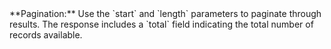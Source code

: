 <Note>
	**Pagination:** Use the `start` and `length` parameters to paginate through
	results. The response includes a `total` field indicating the total number
	of records available.
</Note>
